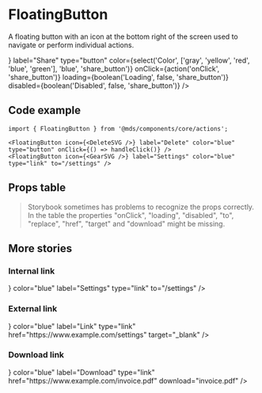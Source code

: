 
<Meta title="Components/core/actions/FloatingButton" component={FloatingButton} />

# FloatingButton

A floating button with an icon at the bottom right of the screen used to navigate or perform individual actions.

<Preview className="fullframe" withToolbar>
  <Story name="Share button">
    <FloatingButton
      icon={<ShareSVG />}
      label="Share"
      type="button"
      color={select('Color', ['gray', 'yellow', 'red', 'blue', 'green'], 'blue', 'share_button')}
      onClick={action('onClick', 'share_button')}
      loading={boolean('Loading', false, 'share_button')}
      disabled={boolean('Disabled', false, 'share_button')}
    />
  </Story>
</Preview>

## Code example

```tsx
import { FloatingButton } from '@mds/components/core/actions';
```

```tsx
<FloatingButton icon={<DeleteSVG />} label="Delete" color="blue" type="button" onClick={() => handleClick()} />
<FloatingButton icon={<GearSVG />} label="Settings" color="blue" type="link" to="/settings" />
```

## Props table

<Props of={FloatingButton} />

> Storybook sometimes has problems to recognize the props correctly. In the table the properties "onClick", "loading", "disabled", "to", "replace", "href", "target" and "download" might be missing.

## More stories

### Internal link

<Preview className="fullframe" withToolbar>
  <Story name="Internal link">
    <FloatingButton icon={<GearSVG />} color="blue" label="Settings" type="link" to="/settings" />
  </Story>
</Preview>

### External link

<Preview className="fullframe" withToolbar>
  <Story name="External link">
    <FloatingButton
      icon={<ArrowRightSVG />}
      color="blue"
      label="Link"
      type="link"
      href="https://www.example.com/settings"
      target="_blank"
    />
  </Story>
</Preview>

### Download link

<Preview className="fullframe" withToolbar>
  <Story name="Download link">
    <FloatingButton
      icon={<DownloadSVG />}
      color="blue"
      label="Download"
      type="link"
      href="https://www.example.com/invoice.pdf"
      download="invoice.pdf"
    />
  </Story>
</Preview>
